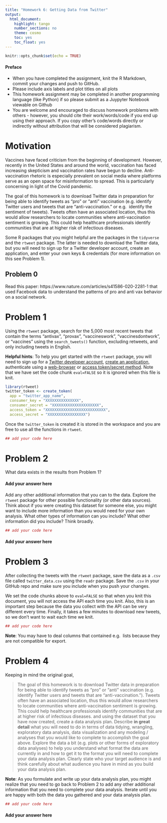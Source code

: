 ```yaml
---
title: "Homework 6: Getting Data from Twitter"
output:
  html_document:
    highlight: tango
    number_sections: no
    theme: cosmo
    toc: yes
    toc_float: yes
---
```


```r
knitr::opts_chunk$set(echo = TRUE)
```

#### Preface 

* When you have completed the assignment, knit the R Markdown, commit your changes and push to GitHub.
* Please include axis labels and plot titles on all plots
* This homework assignment may be completed in another programming language (like Python) if so please submit as a Juypyter Notebook viewable on Github 
* You are welcome and encouraged to discuss homework problems with others - however, you should cite their work/words/code if you end up using their approach. If you copy other's code/words directly or indirectly without attribution that will be considered plagiarism.  


# Motivation

Vaccines have faced criticism from the beginning of development.
However, recently in the United States and around the world, 
vaccination has faced increasing skepticism and vaccination rates
have begun to decline. Anti-vaccination rhetoric is especially
prevalent on social media where platforms serve as an open space 
for misinformation to spread. This is particularly concerning in light of
the Covid pandemic.

The goal of this homework is to download Twitter data in preparation 
for being able to identify tweets as "pro" or "anti" vaccination (e.g.
identify Twitter users and tweets that are "anti-vaccination." or e.g. 
identify the sentiment of tweets). Tweets often have an associated 
location, thus this would allow researchers to locate communities 
where anti-vaccination sentiment is growing. This could help
healthcare professionals identify communities that are at 
higher risk of infectious diseases.

Some R packages that you might helpful are the packages in the
`tidyverse` and the `rtweet` package. The latter is needed to 
download the Twitter data, but you will need to
sign up for a Twitter developer account, create an application,
and enter your own keys & credentials (for more information on 
this see Problem 1).



## Problem 0 

Read this paper: https://www.nature.com/articles/s41586-020-2281-1 that used Facebook data
to understand the patterns of pro and anti vax behavior on a social network. 

# Problem 1

Using the `rtweet` package, search for the 5,000 most recent
tweets that contain the terms "antivax", "provax", "vaccineswork", 
"vaccinesdontwork", or "vaccines" using the `search_tweets()` 
function, excluding retweets, and only including tweets in 
English. 

**Helpful hints**: To help you get started with the `rtweet`
package, you will need to sign up for a 
[Twitter developer account](https://developer.twitter.com/en/apply-for-access.html),
[create an application](https://rtweet.info/articles/auth.html), authenticate using a [web-browser](https://rtweet.info/articles/auth.html#browser-based-authentication) or [access token/secret method](https://rtweet.info/articles/auth.html#access-tokensecret-method). Note that we have set the code chunk 
`eval=FALSE` so it is ignored when this file is knit.

```r
library(rtweet)
twitter_token <- create_token(
  app = "twitter_app_name",
  consumer_key = "XXXXXXXXXXXXXXX",
  consumer_secret = "XXXXXXXXXXXXXXXXXXXXX",
  access_token = "XXXXXXXXXXXXXXXXXXXXXXXXXXX",
  access_secret = "XXXXXXXXXXXXXXXXX")
```

Once the `twitter_token` is created it is stored in the
workspace and you are free to use all the functions in `rtweet`.

```r
## add your code here
```



# Problem 2

What data exists in the results from Problem 1? 

#### Add your answer here


Add any other additional information that you can to the data. 
Explore the `rtweet` package for other possible functionality 
(or other data sources). Think about if you were creating this 
dataset for someone else, you might want to include more 
information than you would need for your own analysis. 
What other types of information can you include? What other 
information did you include? Think broadly. 

```r
## add your code here
```

#### Add your answer here





# Problem 3

After collecting the tweets with the `rtweet` package, 
save the data as a `.csv` file called `twitter_data.csv` 
using the `readr` package. Save the `.csv` in your GitHub 
repo and make sure you include when you push your changes. 

We set the code chunks above to 
`eval=FALSE` so that when you knit this document, you will not 
access the API each time you knit. Also, this is an important 
step because the data you collect with the API can be very
different every time. Finally, it takes a few minutes to 
download new tweets, so we don't want to wait each time we knit.

```r
## add your code here
```

**Note**: You may have to deal columns that contained e.g. 
lists because they are not compatible for export. 


# Problem 4 

Keeping in mind the original goal, 

> The goal of this homework is to download Twitter data in preparation 
for being able to identify tweets as "pro" or "anti" vaccination (e.g.
identify Twitter users and tweets that are "anti-vaccination."). 
Tweets often have an associated location, thus this would allow 
researchers to locate communities where anti-vaccination sentiment 
is growing. This could help healthcare professionals identify 
communities that are at higher risk of infectious diseases.
and using the dataset that you have now created, create a data 
analysis plan. Describe **in great detail** what you will need 
to do in terms of data tidying, wrangling, exploratory data analysis, 
data visualization and any modeling / analyses that you would like to 
complete to accomplish the goal above. Explore the data a 
bit (e.g. plots or other forms of exploratory data analyses) 
to help you understand what format the data are currently in 
and how to get it to the format you will need to complete your
data analysis plan. Clearly state who your target audience is and 
think carefully about what audience you have in mind as you build
your data analysis plan. 

**Note**: As you formulate and write up your data analysis plan, 
you might realize that you need to go back to Problem 2 to add any
other additional information that you need to complete your data 
analysis. Iterate until you are happy with both the data you gathered 
and your data analysis plan. 

```r
## add your code here
```


#### Add your answer here
